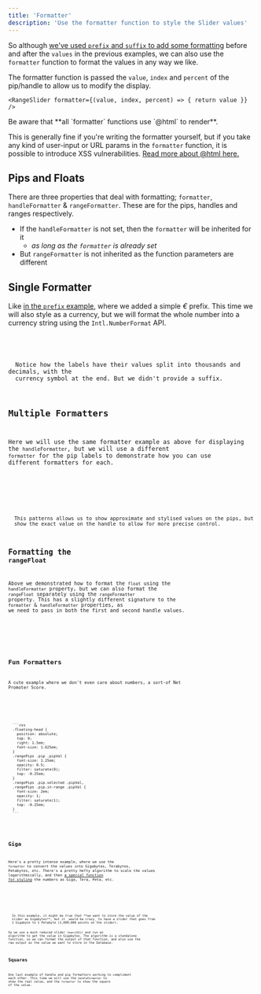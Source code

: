 ```yaml
---
title: 'Formatter'
description: 'Use the formatter function to style the Slider values'
---
```













So although [we've used `prefix` and `suffix` to add some formatting](./prefix-suffix) before and
after the `values` in the previous examples, we can also use the `formatter` function to format the
values in any way we like.

The formatter function is passed the `value`, `index` and `percent` of the pip/handle
to allow us to modify the display.

```svelte
<RangeSlider formatter={(value, index, percent) => { return value }} />
```

<Note type="warning">
  Be aware that **all `formatter` functions use `@html` to render**.  

  This is generally fine if you're writing the formatter yourself, but if you take any
  kind of user-input or URL params in the `formatter` function, it is possible to introduce
  XSS vulnerabilities. [Read more about @html here.](https://svelte.dev/docs/svelte/@html)
</Note>



## Pips and Floats
There are three properties that deal with formatting; `formatter`, `handleFormatter` & `rangeFormatter`. These
are for the pips, handles and ranges respectively. 

- If the `handleFormatter` is not set, then the `formatter` will be inherited for it 
  - _as long as the `formatter` is already set_
- But `rangeFormatter` is not inherited as the function parameters are different



## Single Formatter
Like [in the `prefix` example](./prefix-suffix#simple--prefix), where we added a simple _€_ prefix. This time we will also style
as a currency, but we will format the whole number into a currency string using the
`Intl.NumberFormat` API.

<Demo name="Advanced Formatting Currency" client:visible>
  <Formatter client:visible />
  <Code slot="svelte" code={cleanImport(FormatterRaw)} lang="svelte" />
</Demo>

<Note type="info">
  Notice how the labels have their values split into thousands and decimals, with the
  currency symbol at the end. But we didn't provide a suffix.
</Note>




## Multiple Formatters
Here we will use the same formatter example as above for displaying the `handleFormatter`, but
we will use a different `formatter` for the pip labels to demonstrate how you can use different
formatters for each.

<Demo name="Different Formatter for Handles" client:visible>
  <HandleFormatter client:visible />
  <Code slot="svelte" code={cleanImport(HandleFormatterRaw)} lang="svelte" />
</Demo>

<Note type="ok">
  This patterns allows us to show approximate and stylised values on the pips, but
  show the exact value on the handle to allow for more precise control.
</Note>



## Formatting the `rangeFloat`
Above we demonstrated how to format the `float` using the `handleFormatter` property, 
but we can also format the `rangeFloat` separately using the `rangeFormatter` property.
This has a slightly different signature to the `formatter` & `handleFormatter` properties, 
as we need to pass in both the first and second handle values.

<Demo name="Formatting the rangeFloat" client:visible>
  <RangeFormatter client:visible />
  <Code slot="svelte" code={cleanImport(RangeFormatterRaw)} lang="svelte" />
</Demo>




## Fun Formatters
A cute example where we don't even care about numbers, a sort-of Net Promoter Score.

<Demo name="Net Promoter Survey" client:visible>
  <FunFormatter client:visible />
  <Code slot="svelte" code={cleanImport(FunFormatterRaw)} lang="svelte" />
  <div slot="css">
  ```css
  .floating-head { 
    position: absolute; 
    top: 0; 
    right: 1.5em; 
    font-size: 1.625em; 
  }
  .rangePips .pip .pipVal { 
    font-size: 1.25em; 
    opacity: 0.5; 
    filter: saturate(0); 
    top: -0.25em;
  }
  .rangePips .pip.selected .pipVal,
  .rangePips .pip.in-range .pipVal { 
    font-size: 2em; 
    opacity: 1; 
    filter: saturate(1); 
    top: -0.25em;
  }
  ```
  </div>
</Demo>




## Giga
Here's a pretty intense example, where we use the `formatter` to convert the values
into Gigabytes, Terabytes, Petabytes, etc. There's a pretty hefty algorithm to scale
the values logarithmically, and then [a special function for styling](https://github.com/sindresorhus/pretty-bytes) the numbers as
Giga, Tera, Peta, etc.

<Demo name="Gigabytes Scale" client:visible>
  <GigaBytes client:visible />
  <Code slot="svelte" code={cleanImport(GigaBytesRaw)} lang="svelte" />
</Demo>

<Note title="Values as Gigabytes" type="alert">
  In this example, it might be true that **we want to store the value of the
  slider as Gigabytes**, but it _would be crazy_ to have a slider that goes from
  1 Gigabyte to 1 Petabyte (1,000,000 points on the slider). 
  
  So we use a much reduced slider (`max={55}`) and run an algorithm to get 
  the value in Gigabytes. The algorithm is a standalone function, so we can
  format the output of that function, and also use the raw output as the value
  we want to store in the Database.
</Note>





## Squares
One last example of handle and pip formatters working to compliment
each other. This time we will use the `handleFormatter` to show the
real value, and the `formatter` to show the square of the value.

<Demo name="Square Numbers" client:visible>
  <Squared client:visible />
  <Code slot="svelte" code={cleanImport(SquaredRaw)} lang="svelte" />
</Demo>

